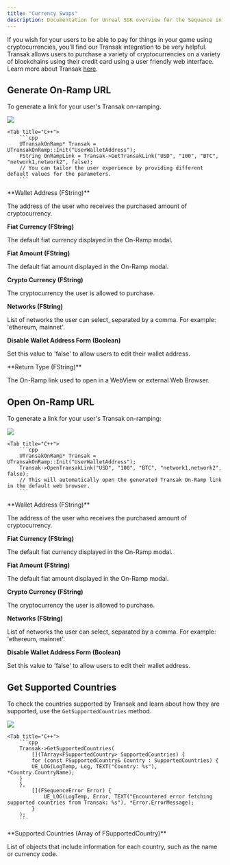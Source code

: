---
title: "Currency Swaps"
description: Documentation for Unreal SDK overview for the Sequence infrastructure stack for web3 gaming.
---

If you wish for your users to be able to pay for things in your game using cryptocurrencies, you'll find our Transak integration to be very helpful.
Transak allows users to purchase a variety of cryptocurrencies on a variety of blockchains using their credit card using a user friendly web interface. Learn more about Transak [here](https://transak.com/).

## Generate On-Ramp URL

To generate a link for your user's Transak on-ramping.

<Tabs>
    <Tab title="Blueprint">
        <Frame caption="Pay Onramp Link">
            <img src="/images/unreal/pay_onramp_link.png" />
        </Frame>
    </Tab>

    <Tab title="C++">
        ```cpp
        UTransakOnRamp* Transak = UTransakOnRamp::Init("UserWalletAddress");
        FString OnRampLink = Transak->GetTransakLink("USD", "100", "BTC", "network1,network2", false);
        // You can tailor the user experience by providing different default values for the parameters.
        ```
  </Tab>
</Tabs>

<Accordion title="Parameters">
  **Wallet Address (FString)**

   The address of the user who receives the purchased amount of cryptocurrency.

  **Fiat Currency (FString)**

   The default fiat currency displayed in the On-Ramp modal.

  **Fiat Amount (FString)**

   The default fiat amount displayed in the On-Ramp modal.

  **Crypto Currency (FString)**

   The cryptocurrency the user is allowed to purchase.

  **Networks (FString)**

   List of networks the user can select, separated by a comma. For example: 'ethereum, mainnet'.

  **Disable Wallet Address Form (Boolean)**

   Set this value to 'false' to allow users to edit their wallet address.

</Accordion>

<Accordion title="Return Types">
  **Return Type (FString)**

   The On-Ramp link used to open in a WebView or external Web Browser.

</Accordion>

## Open On-Ramp URL

To generate a link for your user's Transak on-ramping:

<Tabs>
    <Tab title="Blueprint">
        <Frame caption="Pay Open Onramp">
            <img src="/images/unreal/pay_open_onramp.png" />
        </Frame>
    </Tab>

    <Tab title="C++">
        ```cpp
        UTransakOnRamp* Transak = UTransakOnRamp::Init("UserWalletAddress");
        Transak->OpenTransakLink("USD", "100", "BTC", "network1,network2", false);
        // This will automatically open the generated Transak On-Ramp link in the default web browser.
        ```
  </Tab>
</Tabs>

<Accordion title="Parameters">
  **Wallet Address (FString)**

   The address of the user who receives the purchased amount of cryptocurrency.

  **Fiat Currency (FString)**

   The default fiat currency displayed in the On-Ramp modal.

  **Fiat Amount (FString)**

   The default fiat amount displayed in the On-Ramp modal.

  **Crypto Currency (FString)**

   The cryptocurrency the user is allowed to purchase.

  **Networks (FString)**

   List of networks the user can select, separated by a comma. For example: 'ethereum, mainnet'.

  **Disable Wallet Address Form (Boolean)**

   Set this value to 'false' to allow users to edit their wallet address.

</Accordion>

## Get Supported Countries

To check the countries supported by Transak and learn about how they are supported, use the `GetSupportedCountries` method.

<Tabs>
    <Tab title="Blueprint">
        <Frame caption="Pay Get Supported Countries">
            <img src="/images/unreal/pay_get_supported_countries.png" />
        </Frame>
    </Tab>

    <Tab title="C++">
        ```cpp
        Transak->GetSupportedCountries(
            [](TArray<FSupportedCountry> SupportedCountries) {
            for (const FSupportedCountry& Country : SupportedCountries) {
            UE_LOG(LogTemp, Log, TEXT("Country: %s"), *Country.CountryName);
        }
        },
            [](FSequenceError Error) {
                UE_LOG(LogTemp, Error, TEXT("Encountered error fetching supported countries from Transak: %s"), *Error.ErrorMessage);
            }
        );
        ```
  </Tab>
</Tabs>

<Accordion title="Return Types">
  **Supported Countries (Array of FSupportedCountry)**

   List of objects that include information for each country, such as the name or currency code.

</Accordion>
